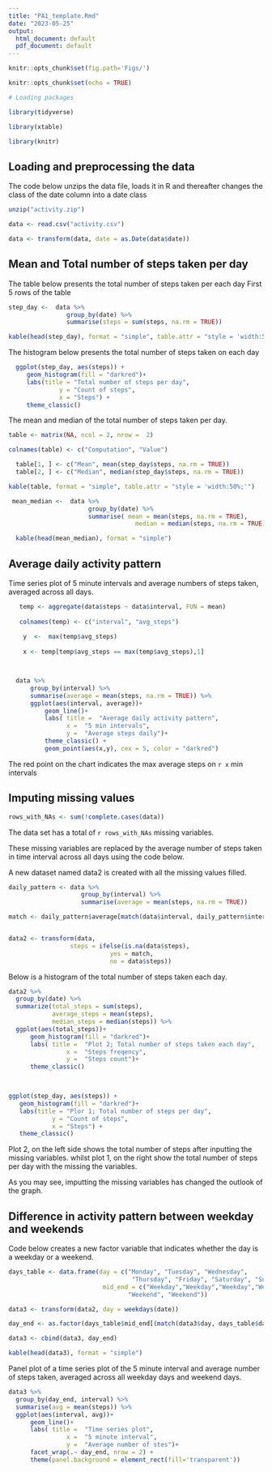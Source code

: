 ```yaml
---
title: "PA1_template.Rmd"
date: "2023-05-25"
output:
  html_document: default
  pdf_document: default
---
```


```r

knitr::opts_chunk$set(fig.path='Figs/')

```


```r

knitr::opts_chunk$set(echo = TRUE)

# Loading packages 

library(tidyverse)

library(xtable)

library(knitr)

```

## Loading and preprocessing the data

The code below unzips the data file, loads it in R and thereafter changes the class of the date column into a date class

```r


unzip("activity.zip")

data <- read.csv("activity.csv")

data <- transform(data, date = as.Date(data$date))


```

## Mean and Total number of steps taken per day

The table below presents the total number of steps taken per each day First 5 rows of the table

```r

step_day <-  data %>%  
                group_by(date) %>% 
                summarise(steps = sum(steps, na.rm = TRUE))

kable(head(step_day), format = "simple", table.attr = "style = 'width:50%;'")


```

The histogram below presents the total number of steps taken on each day

```r
 
  ggplot(step_day, aes(steps)) +
     geom_histogram(fill = "darkred")+
     labs(title = "Total number of steps per day",
              y = "Count of steps",
              x = "Steps") +
     theme_classic()
```

The mean and median of the total number of steps taken per day.

```r

table <- matrix(NA, ncol = 2, nrow =  2)

colnames(table) <- c("Computation", "Value")

  table[1, ] <- c("Mean", mean(step_day$steps, na.rm = TRUE))
  table[2, ] <- c("Median", median(step_day$steps, na.rm = TRUE))

kable(table, format = "simple", table.attr = "style = 'width:50%;'")

```

```r

 mean_median <-  data %>% 
                      group_by(date) %>% 
                      summarise( mean = mean(steps, na.rm = TRUE),
                                   median = median(steps, na.rm = TRUE))

  kable(head(mean_median), format = "simple")

```

## Average daily activity pattern

Time series plot of 5 minute intervals and average numbers of steps taken, averaged across all days.

```r

   temp <- aggregate(data$steps ~ data$interval, FUN = mean)
 
   colnames(temp) <- c("interval", "avg_steps")
  
    y  <-  max(temp$avg_steps)
    
    x <- temp[temp$avg_steps == max(temp$avg_steps),1]



  data %>% 
      group_by(interval) %>% 
      summarise(average = mean(steps, na.rm = TRUE)) %>% 
      ggplot(aes(interval, average))+
          geom_line()+
          labs( title =  "Average daily activity pattern",
                x =  "5 min intervals",
                y =  "Average steps daily")+
          theme_classic() +
          geom_point(aes(x,y), cex = 5, color = "darkred")


```

The red point on the chart indicates the max average steps on `r x` min intervals

## Imputing missing values

```r

rows_with_NAs <- sum(!complete.cases(data))

```

The data set has a total of `r rows_with_NAs` missing variables.

These missing variables are replaced by the average number of steps taken in time interval across all days using the code below.

A new dataset named data2 is created with all the missing values filled.

```r

daily_pattern <- data %>% 
                    group_by(interval) %>% 
                    summarise(average = mean(steps, na.rm = TRUE))

match <- daily_pattern$average[match(data$interval, daily_pattern$interval)]


data2 <- transform(data,
                 steps = ifelse(is.na(data$steps),
                            yes = match,
                            no = data$steps))
```

Below is a histogram of the total number of steps taken each day.

```r

data2 %>% 
  group_by(date) %>% 
  summarize(total_steps = sum(steps),
            average_steps = mean(steps),
            median_steps = median(steps)) %>% 
  ggplot(aes(total_steps))+
      geom_histogram(fill = "darkred")+
      labs( title =  "Plot 2; Total number of steps taken each day",
                x =  "Steps freqency",
                y =  "Steps count")+
      theme_classic()


 
ggplot(step_day, aes(steps)) +
   geom_histogram(fill = "darkred")+
   labs(title = "Plor 1; Total number of steps per day",
            y = "Count of steps",
            x = "Steps") +
   theme_classic()

```

Plot 2, on the left side shows the total number of steps after inputting the missing variables. whilst plot 1, on the right show the total number of steps per day with the missing the variables.

As you may see, imputting the missing variables has changed the outlook of the graph.

## Difference in activity pattern between weekday and weekends

Code below creates a new factor variable that indicates whether the day is a weekday or a weekend.

```r

days_table <- data.frame(day = c("Monday", "Tuesday", "Wednesday", 
                                  "Thursday", "Friday", "Saturday", "Sunday"),
                          mid_end = c("Weekday","Weekday","Weekday","Weekday","Weekday", 
                                 "Weekend", "Weekend"))

data3 <- transform(data2, day = weekdays(date))

day_end <- as.factor(days_table$mid_end[(match(data3$day, days_table$day))])

data3 <- cbind(data3, day_end)

kable(head(data3), format = "simple")


```

Panel plot of a time series plot of the 5 minute interval and average number of steps taken, averaged across all weekday days and weekend days.

```r

data3 %>% 
  group_by(day_end, interval) %>% 
  summarise(avg = mean(steps)) %>% 
  ggplot(aes(interval, avg))+
      geom_line()+
      labs( title =  "Time series plot",
                x =  "5 minute interval",
                y =  "Average number of stes")+
      facet_wrap(.~ day_end, nrow = 2) +
      theme(panel.background = element_rect(fill='transparent'))



```
